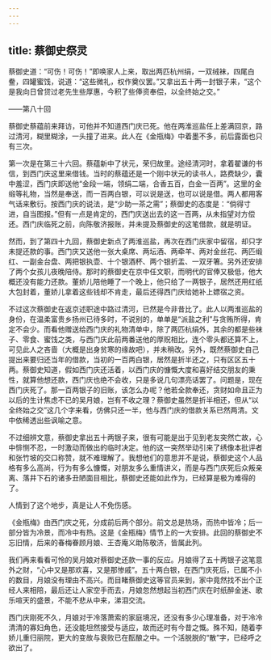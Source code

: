 ```yaml
---
---
---
```

title: 蔡御史祭灵
---




蔡御史道：“可伤！可伤！”即唤家人上来，取出两匹杭州绢，一双绒袜，四尾白鲞，四罐蜜饯，说道：“这些微礼，权作奠仪罢。”又拿出五十两一封银子来，“这个是我向日曾贷过老先生些厚惠，今积了些俸资奉偿，以全终始之交。”

——第八十回

蔡御史蔡蕴前来拜访，可他并不知道西门庆已死。他在两淮巡盐任上差满回京，路过清河，糊里糊涂，一头撞了进来。此人在《金瓶梅》中着墨不多，前后露面也只有三次。

第一次是在第三十六回。蔡蕴新中了状元，荣归故里。途经清河时，拿着翟谦的书信，到西门庆这里来借钱。当时的蔡蕴还是一个刚中状元的读书人，路费缺少，囊中羞涩，西门庆即送他“金段一端，领绢二端，合香五百，白金一百两”。这里的金缎等礼物，当然是奉送，而一百两白银，可以说是送，也可以说是借。两人都用客气话来敷衍。按西门庆的说法，是“少助一茶之需”；蔡御史的态度是：“倘得寸进，自当图报。”但有一点是肯定的，西门庆送出去的这一百两，从未指望对方偿还。西门庆临死之前，向陈敬济报账，并未提及蔡御史的这笔借款，就是明证。

然而，到了第四十九回，蔡御史新点了两淮巡盐，再次在西门庆家中留宿，却只字未提还款的事。西门庆又送他一张大桌席、两坛酒、两牵羊、两对金丝花、两匹缎红、一副金台盘、两把银执壶、十个银酒杯、两个银折盂、一双牙箸。另外还安排了两个女孩儿夜晚陪侍。那时的蔡御史在京中任文职，而明代的官俸又极低，他大概还没有能力还款。董娇儿陪他睡了一个晚上，他只给了一两银子，居然还用红纸大包封着，董娇儿拿着这些钱却不肯走，最后还得西门庆给她补上嫖宿之资。

不过这次蔡御史在返京述职途中路过清河，已然是今非昔比了。此人以两淮巡盐的身份，在温柔富贵乡扬州已待多时，不说别的，单单是“派盐之利”与贪贿所得，肯定不会少。而看他赠送给西门庆的礼物清单中，除了两匹杭绢外，其余的都是些袜子、零食、蜜饯之类，与西门庆此前两番送他的厚贶相比，连个零头都还算不上，可见此人之吝啬（大概是出身贫寒的缘故吧），并未稍改。另外，既然蔡御史自己提出来要归还当年的借款，当初的一百两白银，居然是折半还之，只有区区五十两。蔡御史知道，假如西门庆还活着，以西门庆的慷慨大度和喜好结交朋友的秉性，就算他想还款，西门庆也绝不会收，只是多说几句漂亮话罢了。问题是，现在西门庆死了。那一百两银子的旧账，该怎么办呢？他若全款奉还，贪财如命且正为以后的生计焦虑不已的吴月娘，岂有不收之理？蔡御史虽然是折半相还，但从“以全终始之交”这几个字来看，仿佛只还一半，他与西门庆的借款关系已然两清。文中依稀透出些讽喻之意。

不过细辨文意，蔡御史拿出五十两银子来，很有可能是出于见到老友突然亡故，心中悱恻不忍，一时激动而做出的临时决定。他的这一突然举动引来了绣像本批评者和张竹坡的交口称赞，就不难理解了。我想他们的意思并不是说，蔡御史这个人品格有多么高尚，行为有多么慷慨，对朋友多么重情讲义，而是与西门庆死后众叛亲离、落井下石的诸多丑陋面目相比，蔡御史还能如此作为，已经算是极为难得的了。

人情到了这个地步，真是让人不免伤感。

《金瓶梅》由西门庆之死，分成前后两个部分。前文总是热场，而热中皆冷；后一部分皆为冷景，而冷中有热。这是《金瓶梅》情节上的一大安排。此回的蔡御史不忘旧情，后来的春梅眷顾月娘、王杏庵义助陈敬济，皆属此列。

我们再来看看可怜的吴月娘对蔡御史还款一事的反应。月娘得了五十两银子这笔意外之财，“心中又是那欢喜，又是那惨戚”。五十两白银，在西门庆死后，已属不小的数目，月娘没有理由不高兴。而目睹蔡御史这等官员来到，家中竟然找不出个正经人来相陪，最后还让人家空手而去，月娘忽然想起当初西门庆在时纸醉金迷、歌乐喧天的盛景，不能不悲从中来，涕泪交流。

西门庆刚死不久，月娘对于冷落萧索的家庭境况，还没有多少心理准备，对于冷冷清清的寡妇角色，还没能坦然接受与适应，故而还时有今昔之慨。殊不知，随着李娇儿重归丽院，更大的变故与衰败已在酝酿之中。一个活脱脱的“散”字，已经呼之欲出了。